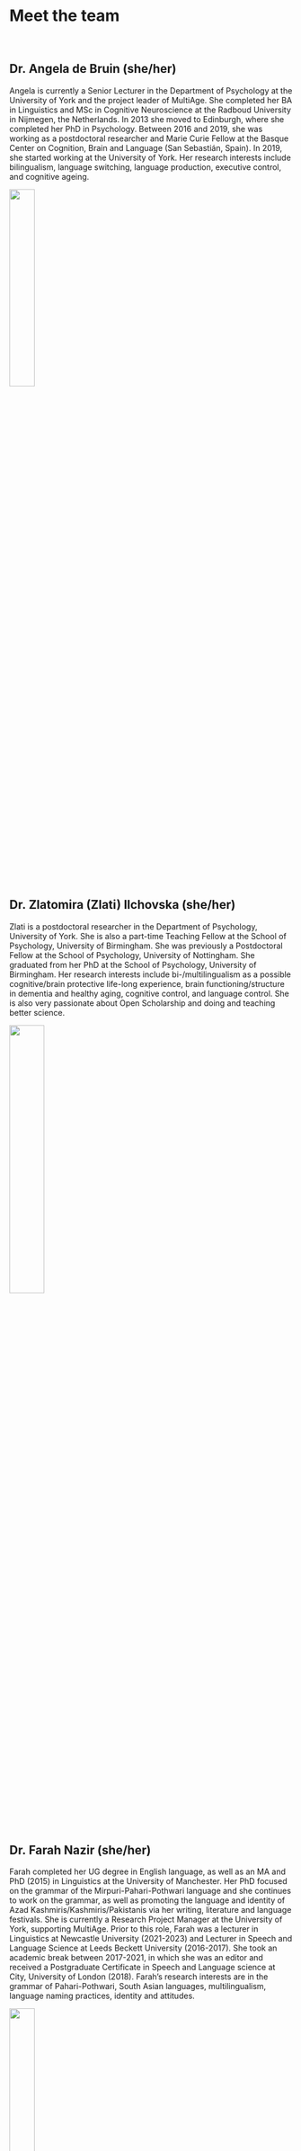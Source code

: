 <head>
  <meta name="description" content="The MultiAge multilingualism and ageing project (University of York) studies language use and switching with ageing.">
</head>
&nbsp;

&nbsp;

&nbsp;

# Meet the team
&nbsp;

<div align="justify">
## Dr. Angela de Bruin (she/her)

Angela is currently a Senior Lecturer in the Department of Psychology at the University of York and the project leader of MultiAge. She completed her BA in Linguistics and MSc in Cognitive Neuroscience at the Radboud University in Nijmegen, the Netherlands. In 2013 she moved to Edinburgh, where she completed her PhD in Psychology. Between 2016 and 2019, she was working as a postdoctoral researcher and Marie Curie Fellow at the Basque Center on Cognition, Brain and Language (San Sebastián, Spain). In 2019, she started working at the University of York. Her research interests include bilingualism, language switching, language production, executive control, and cognitive ageing.
</div>

<div align="center">
<img src="E:/UoYork/Project/Website/mywebsitepage/angeladebruin.jpg"  width="30%" height="30%">
</div>
&nbsp;

&nbsp;

<div align="justify">
## Dr. Zlatomira (Zlati) Ilchovska (she/her)

Zlati is a postdoctoral researcher in the Department of Psychology, University of York. She is also a part-time Teaching Fellow at the School of Psychology, University of Birmingham. She was previously a Postdoctoral Fellow at the School of Psychology, University of Nottingham. She graduated from her PhD at the School of Psychology, University of Birmingham. Her research interests include bi-/multilingualism as a possible cognitive/brain protective life-long experience, brain functioning/structure in dementia and healthy aging, cognitive control, and language control. She is also very passionate about Open Scholarship and doing and teaching better science.
</div>

<div align="center">
<img src="E:/UoYork/Project/Website/mywebsitepage/zlatomiragilchovska.png"  width="35%" height="35%">
</div>
&nbsp;

&nbsp;

<div align="justify">
## Dr. Farah Nazir (she/her)

Farah completed her UG degree in English language, as well as an MA and PhD (2015) in Linguistics at the University of Manchester. Her PhD focused on the grammar of the Mirpuri-Pahari-Pothwari language and she continues to work on the grammar, as well as promoting the language and identity of Azad Kashmiris/Kashmiris/Pakistanis via her writing, literature and language festivals. She is currently a Research Project Manager at the University of York, supporting MultiAge. Prior to this role, Farah was a lecturer in Linguistics at Newcastle University (2021-2023) and Lecturer in Speech and Language Science at Leeds Beckett University (2016-2017). She took an academic break between 2017-2021, in which she was an editor and received a Postgraduate Certificate in Speech and Language science at City, University of London (2018). Farah’s research interests are in the grammar of Pahari-Pothwari, South Asian languages, multilingualism, language naming practices, identity and attitudes. 
</div>

<div align="center">
<img src="E:/UoYork/Project/Website/mywebsitepage/farahnazir.jpeg"  width="30%" height="30%">
</div>
